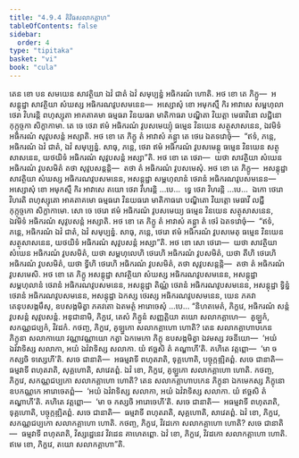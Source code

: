 ```yaml
---
title: "4.9.4 តិវិធសលាកគ្គាហ"
tableOfContents: false
sidebar:
  order: 4
type: "tipitaka"
basket: "vi"
book: "cula"
---
```



<DynamicBreadcrumb />

<Division number="235" book="cula">

<Paragraph number="960" book="cula">
តេន ខោ បន សមយេន សាវត្ថិយា ឯវំ ជាតំ ឯវំ សមុប្បន្នំ អធិករណំ ហោតិ. អថ ខោ តេ ភិក្ខូ—  អសន្តុដ្ឋា សាវត្ថិយា សំឃស្ស អធិករណវូបសមនេន—  អស្សោសុំ ខោ អមុកស្មឹ កិរ អាវាសេ សម្ពហុលា ថេរា វិហរន្តិ ពហុស្សុតា អាគតាគមា ធម្មធរា វិនយធរា មាតិកាធរា បណ្ឌិតា វិយត្តា មេធាវិនោ លជ្ជិនោ កុក្កុច្ចកា សិក្ខាកាមា. តេ ចេ ថេរា ឥមំ អធិករណំ វូបសមេយ្យុំ ធម្មេន វិនយេន សត្ថុសាសនេន, ឯវមិទំ អធិករណំ សុវូបសន្តំ អស្សាតិ. អថ ខោ តេ ភិក្ខូ តំ អាវាសំ គន្ត្វា តេ ថេរេ ឯតទវោចុំ—  “ឥទំ, ភន្តេ, អធិករណំ ឯវំ ជាតំ, ឯវំ សមុប្បន្នំ. សាធុ, ភន្តេ, ថេរា ឥមំ អធិករណំ វូបសមេន្តុ ធម្មេន វិនយេន សត្ថុសាសនេន, យថយិទំ អធិករណំ សុវូបសន្តំ អស្សា”តិ. អថ ខោ តេ ថេរា—  យថា សាវត្ថិយា សំឃេន អធិករណំ វូបសមិតំ តថា សុវូបសន្តន្តិ—  តថា តំ អធិករណំ វូបសមេសុំ.
</Paragraph>

<Paragraph number="961" book="cula">
អថ ខោ តេ ភិក្ខូ—  អសន្តុដ្ឋា សាវត្ថិយា សំឃស្ស អធិករណវូបសមនេន, អសន្តុដ្ឋា សម្ពហុលានំ ថេរានំ អធិករណវូបសមនេន—  អស្សោសុំ ខោ អមុកស្មឹ កិរ អាវាសេ តយោ ថេរា វិហរន្តិ …បេ…  ទ្វេ ថេរា វិហរន្តិ …បេ…  ឯកោ ថេរោ វិហរតិ ពហុស្សុតោ អាគតាគមោ ធម្មធរោ វិនយធរោ មាតិកាធរោ បណ្ឌិតោ វិយត្តោ មេធាវី លជ្ជី កុក្កុច្ចកោ សិក្ខាកាមោ. សោ ចេ ថេរោ ឥមំ អធិករណំ វូបសមេយ្យ ធម្មេន វិនយេន សត្ថុសាសនេន, ឯវមិទំ អធិករណំ សុវូបសន្តំ អស្សាតិ. អថ ខោ តេ ភិក្ខូ តំ អាវាសំ គន្ត្វា តំ ថេរំ ឯតទវោចុំ—  “ឥទំ, ភន្តេ, អធិករណំ ឯវំ ជាតំ, ឯវំ សមុប្បន្នំ. សាធុ, ភន្តេ, ថេរោ ឥមំ អធិករណំ វូបសមេតុ ធម្មេន វិនយេន សត្ថុសាសនេន, យថយិទំ អធិករណំ សុវូបសន្តំ អស្សា”តិ. អថ ខោ សោ ថេរោ—  យថា សាវត្ថិយា សំឃេន អធិករណំ វូបសមិតំ, យថា សម្ពហុលេហិ ថេរេហិ អធិករណំ វូបសមិតំ, យថា តីហិ ថេរេហិ អធិករណំ វូបសមិតំ, យថា ទ្វីហិ ថេរេហិ អធិករណំ វូបសមិតំ, តថា សុវូបសន្តន្តិ—  តថា តំ អធិករណំ វូបសមេសិ.
</Paragraph>

<Paragraph number="962" book="cula">
អថ ខោ តេ ភិក្ខូ អសន្តុដ្ឋា សាវត្ថិយា សំឃស្ស អធិករណវូបសមនេន, អសន្តុដ្ឋា សម្ពហុលានំ ថេរានំ អធិករណវូបសមនេន, អសន្តុដ្ឋា តិណ្ណំ ថេរានំ អធិករណវូបសមនេន, អសន្តុដ្ឋា ទ្វិន្នំ ថេរានំ អធិករណវូបសមនេន, អសន្តុដ្ឋា ឯកស្ស ថេរស្ស អធិករណវូបសមនេន, យេន ភគវា តេនុបសង្កមឹសុ, ឧបសង្កមិត្វា ភគវតោ ឯតមត្ថំ អារោចេសុំ …បេ…
</Paragraph>

<Paragraph number="963" book="cula">
“និហតមេតំ, ភិក្ខវេ, អធិករណំ សន្តំ វូបសន្តំ សុវូបសន្តំ. អនុជានាមិ, ភិក្ខវេ, តេសំ ភិក្ខូនំ សញ្ញត្តិយា តយោ សលាកគ្គាហេ—  គូឡ្ហកំ, សកណ្ណជប្បកំ, វិវដកំ.
</Paragraph>

<Paragraph number="964" book="cula">
កថញ្ច, ភិក្ខវេ, គូឡ្ហកោ សលាកគ្គាហោ ហោតិ? តេន សលាកគ្គាហាបកេន ភិក្ខុនា សលាកាយោ វណ្ណាវណ្ណាយោ កត្វា ឯកមេកោ ភិក្ខុ ឧបសង្កមិត្វា ឯវមស្ស វចនីយោ—  ‘អយំ ឯវំវាទិស្ស សលាកា, អយំ ឯវំវាទិស្ស សលាកា. យំ ឥច្ឆសិ តំ គណ្ហាហី’តិ. គហិតេ វត្តព្ពោ—  ‘មា ច កស្សចិ ទស្សេហី’តិ. សចេ ជានាតិ—  អធម្មវាទី ពហុតរាតិ, ទុគ្គហោតិ, បច្ចុក្កឌ្ឍិតព្ពំ. សចេ ជានាតិ—  ធម្មវាទី ពហុតរាតិ, សុគ្គហោតិ, សាវេតព្ពំ. ឯវំ ខោ, ភិក្ខវេ, គូឡ្ហកោ សលាកគ្គាហោ ហោតិ.
</Paragraph>

<Paragraph number="965" book="cula">
កថញ្ច, ភិក្ខវេ, សកណ្ណជប្បកោ សលាកគ្គាហោ ហោតិ? តេន សលាកគ្គាហាបកេន ភិក្ខុនា ឯកមេកស្ស ភិក្ខុនោ ឧបកណ្ណកេ អារោចេតព្ពំ—  ‘អយំ ឯវំវាទិស្ស សលាកា, អយំ ឯវំវាទិស្ស សលាកា. យំ ឥច្ឆសិ តំ គណ្ហាហី’តិ. គហិតេ វត្តព្ពោ—  ‘មា ច កស្សចិ អារោចេហី’តិ. សចេ ជានាតិ—  អធម្មវាទី ពហុតរាតិ, ទុគ្គហោតិ, បច្ចុក្កឌ្ឍិតព្ពំ. សចេ ជានាតិ—  ធម្មវាទី ពហុតរាតិ, សុគ្គហោតិ, សាវេតព្ពំ. ឯវំ ខោ, ភិក្ខវេ, សកណ្ណជប្បកោ សលាកគ្គាហោ ហោតិ.
</Paragraph>

<Paragraph number="966" book="cula">
កថញ្ច, ភិក្ខវេ, វិវដកោ សលាកគ្គាហោ ហោតិ? សចេ ជានាតិ—  ធម្មវាទី ពហុតរាតិ, វិស្សដ្ឋេនេវ វិវដេន គាហេតព្ពោ. ឯវំ ខោ, ភិក្ខវេ, វិវដកោ សលាកគ្គាហោ ហោតិ. ឥមេ ខោ, ភិក្ខវេ, តយោ សលាកគ្គាហា”តិ.
</Paragraph>
</Division>
